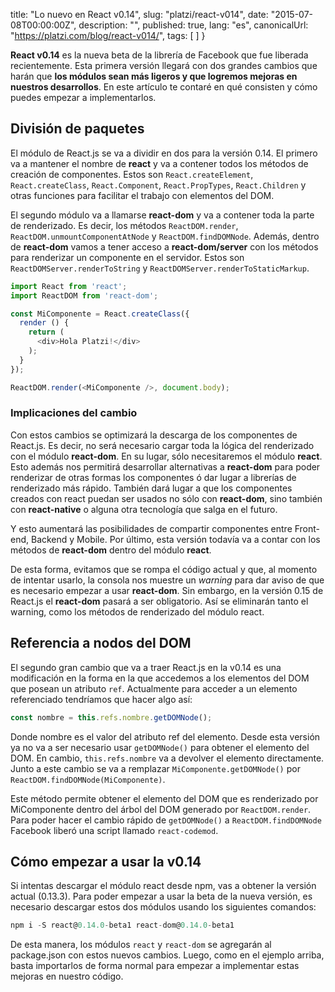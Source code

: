 
  title: "Lo nuevo en React v0.14",
  slug: "platzi/react-v014",
  date: "2015-07-08T00:00:00Z",
  description: "",
  published: true,
  lang: "es",
  canonicalUrl: "https://platzi.com/blog/react-v014/",
  tags: [
  ]
}


**React v0.14** es la nueva beta de la librería de Facebook que fue liberada recientemente. Esta primera versión llegará con dos grandes cambios que harán que **los módulos sean más ligeros y que logremos mejoras en nuestros desarrollos**. En este artículo te contaré en qué consisten y cómo puedes empezar a implementarlos.

## División de paquetes

El módulo de React.js se va a dividir en dos para la versión 0.14. El primero va a mantener el nombre de **react** y va a contener todos los métodos de creación de componentes. Estos son `React.createElement`, `React.createClass`, `React.Component`, `React.PropTypes`, `React.Children` y otras funciones para facilitar el trabajo con elementos del DOM.

El segundo módulo va a llamarse **react-dom** y va a contener toda la parte de renderizado. Es decir, los métodos `ReactDOM.render`, `ReactDOM.unmountComponentAtNode` y `ReactDOM.findDOMNode`. Además, dentro de **react-dom** vamos a tener acceso a **react-dom/server** con los métodos para renderizar un componente en el servidor. Estos son `ReactDOMServer.renderToString` y `ReactDOMServer.renderToStaticMarkup`.

```js
import React from 'react';
import ReactDOM from 'react-dom';

const MiComponente = React.createClass({
  render () {
    return (
      <div>Hola Platzi!</div>
    );
  }
});

ReactDOM.render(<MiComponente />, document.body);
```

### Implicaciones del cambio

Con estos cambios se optimizará la descarga de los componentes de React.js. Es decir, no será necesario cargar toda la lógica del renderizado con el módulo **react-dom**. En su lugar, sólo necesitaremos el módulo **react**. Esto además nos permitirá desarrollar alternativas a **react-dom** para poder renderizar de otras formas los componentes ó dar lugar a librerías de renderizado más rápido. También dará lugar a que los componentes creados con react puedan ser usados no sólo con **react-dom**, sino también con **react-native** o alguna otra tecnología que salga en el futuro.

Y esto aumentará las posibilidades de compartir componentes entre Front-end, Backend y Mobile. Por último, esta versión todavía va a contar con los métodos de **react-dom** dentro del módulo **react**.

De esta forma, evitamos que se rompa el código actual y que, al momento de intentar usarlo, la consola nos muestre un _warning_ para dar aviso de que es necesario empezar a usar **react-dom**.  Sin embargo, en la versión 0.15 de React.js el **react-dom** pasará a ser obligatorio. Así se eliminarán tanto el warning, como los métodos de renderizado del módulo react.

## Referencia a nodos del DOM

El segundo gran cambio que va a traer React.js en la v0.14 es una modificación en la forma en la que accedemos a los elementos del DOM que posean un atributo `ref`. Actualmente para acceder a un elemento referenciado tendríamos que hacer algo así: 

```js
const nombre = this.refs.nombre.getDOMNode();
```

Donde nombre es el valor del atributo ref del elemento. Desde esta versión ya no va a ser necesario usar `getDOMNode()` para obtener el elemento del DOM. En cambio, `this.refs.nombre` va a devolver el elemento directamente. Junto a este cambio se va a remplazar `MiComponente.getDOMNode()` por `ReactDOM.findDOMNode(MiComponente)`.

Este método permite obtener el elemento del DOM que es renderizado por MiComponente dentro del árbol del DOM generado por `ReactDOM.render`. Para poder hacer el cambio rápido de `getDOMNode()` a `ReactDOM.findDOMNode` Facebook liberó una script llamado `react-codemod`.

## Cómo empezar a usar la v0.14

Si intentas descargar el módulo react desde npm, vas a obtener la versión actual (0.13.3). Para poder empezar a usar la beta de la nueva versión, es necesario descargar estos dos módulos usando los siguientes comandos: 

```js
npm i -S react@0.14.0-beta1 react-dom@0.14.0-beta1
```

De esta manera, los módulos `react` y `react-dom` se agregarán al package.json con estos nuevos cambios. Luego, como en el ejemplo arriba, basta importarlos de forma normal para empezar a implementar estas mejoras en nuestro código.
